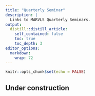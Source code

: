 ```yaml
---
title: "Quarterly Seminar"
description: |
  Links to MARVLS Quarterly Seminars.
output:
  distill::distill_article:
    self_contained: false
    toc: true
    toc_depth: 3
editor_options: 
  markdown: 
    wrap: 72
---
```


```r
knitr::opts_chunk$set(echo = FALSE)
```

## Under construction


